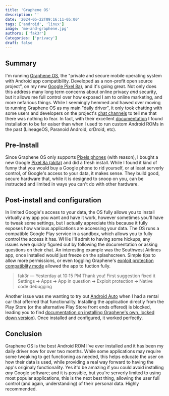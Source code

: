 ```yaml
---
title: 'Graphene OS'
description: ''
date: '2024-05-22T09:16:11-05:00'
tags: ['android', 'linux']
image: 'me-and-graphene.jpg'
authors: ['fak3r']
Categories: ['privacy']
draft: false
---
```


## Summary

I'm running [Graphene OS](https://grapheneos.org/), the "private and secure mobile operating system with Android app compatibility. Developed as a non-profit open source project", on my new [Google Pixel 8a](https://store.google.com/product/pixel_8a)), and it's going great. Not only does this address many long term concerns about online privacy _and_ security, but it allows me full control over how exposed I am to online marketing, and more nefarious things. While I seemingly hemmed and hawed over moving to running Graphene OS as my main "daily driver", it only took chatting with some users and developers on the project's [chat channels](https://grapheneos.org/contact#community) to tell me that there was nothing to fear. In fact, with their excellent [documentation](https://grapheneos.org/install/) I found installation to be far eaiser than when I used to run custom Android ROMs in the past (LineageOS, Paranoid Android, crDroid, etc).

## Pre-Install

Since Graphene OS only supports [Pixels phones](https://grapheneos.org/faq#supported-devices) (with reason), I bought a new Google [Pixel 8a (akita)](https://store.google.com/us/product/pixel_8a) and did a fresh install. While I found it kind of funny that you would buy a Google phone to rid yourself, or at least serverly control, of Google's access to your data, it makes sense. They build good, secure hardware that, while it is designed to snoop on you, can be instructed and limited in ways you can't do with other hardware.

## Post-install and configuration

In limited Google's access to your data, the OS fully allows you to install virtually any app you want and have it work, however sometimes you'll have to tweak some settings, but I actually appreciate this because it fully exposes how various applications are accessing your data. The OS runs a compatible Google Play service in a sandbox, which allows you to fully control the access it has. WHile I'll admit to having some hickups, any issues were quickly figured out by following the documentation or asking questions on their chat. An interesting example was the Southwest Airlines app, once installed would just freeze on the splashscreen. Simple tips to allow more permissions, or even toggling Graphene's [exploit protection compatiblity mode](https://discuss.grapheneos.org/d/8330-app-compatibility-with-grapheneos) allowed the app to fuction fully.

> fak3r — Yesterday at 10:15 PM
> Thank you! First suggestion fixed it Settings ➔ Apps ➔ App in question ➔ Exploit protection ➔ Native code debugging

Another issue was me wanting to try out [Android Auto](https://www.android.com/auto/) when I had a rental car that offerred that functionality. Installing the application directly from the Play Store (or the alternative Play Store front ends offered) is blocked, leading you to find [documentation on installing Graphene's own, locked down version](https://discuss.grapheneos.org/d/10094-android-auto-working-feature-set/7)). Once installed and configured, it worked perfectly.

## Conclusion

Graphene OS is the best Android ROM I've ever installed and it has been my daily driver now for over two months. While some applications may require some tweaking to get functioning as needed, this helps educate the user on how their data is used, while providing a real way forward to having the app's originaly functionality. Yes it'd be amazing if you could avoid installing _any_ Google software; and it is possible, but you're serverly limited to using most popular applications, this is the next best thing, allowing the user full control (and again, understanding) of their personal data. Highly recommended.
